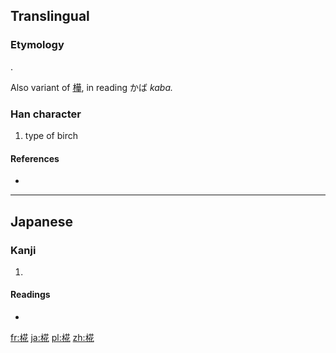{{also|糀|樺}}
==Translingual==
===Etymology===
{{Han compound|木|花}}.

Also variant of [[樺]], in reading かば ''kaba.''

===Han character===
{{Han char|rn=75|rad=木|as=07|sn=11|four=|canj=木廿人心 (DTOP)|ids=⿰[[木]][[花]]}}

# type of birch

====References====
* {{Han ref|kx=0537.131|dkj=15065|dj=0924.180|hdz=21210.041|uh=691B|ud=26907}}

----

==Japanese==

===Kanji===
{{ja-kanji|grade=|rs=木07}}

# {{defn|lang=ja|sort=木07}}

====Readings====
* {{ja-readings|on=|kun=[[もみじ]] (momiji), [[かば]] (kaba)}}

[[fr:椛]]
[[ja:椛]]
[[pl:椛]]
[[zh:椛]]